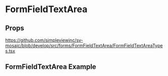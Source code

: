 
<Meta title='FormFields/FormFieldTextArea/Readme' />

# FormFieldTextArea

## Props

https://github.com/simpleviewinc/sv-mosaic/blob/develop/src/forms/FormFieldTextArea/FormFieldTextAreaTypes.tsx

## FormFieldTextArea Example

<Preview withSource='none'>
  <stories.Playground />
</Preview>
